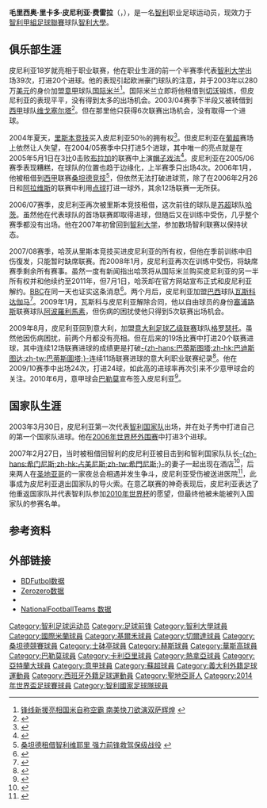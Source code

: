 {{noteta
|G1=足球
|G2=苏超
|G3=西甲
|G4=意甲
|G5=葡超
|G6=巴甲
|G7=uefa
|G8=南美球會
|1=zh-hans:毛里西奥·皮尼利亚;zh-hk:馬雷斯奧·賓利拿;zh-tw:毛里西奧·皮尼利亞;
|2=zh-hans:毛里西奥;zh-hk:馬雷斯奧;zh-tw:毛里西奧;
|3=zh-hans:皮尼利亚;zh-hk:賓利拿;zh-tw:皮尼利亞;
|4=zh-hans:里卡多;zh-hk:列卡度;zh-tw:里卡多;
|5=zh-hans:利马索尔太阳神;zh-hk:阿波羅利馬素;zh-tw:阿波羅利馬素;
}}
{{spanish name 2|皮尼利亚|费雷拉}}
{{Infobox football biography
 | name = 毛里西奥·皮尼利亚<br />Mauricio Pinilla
 | image = 
 | image_size = 
 | caption = 
 | fullname = Mauricio Ricardo Pinilla Ferrera
 | birth_date = {{birth date and age|1984|2|4|df=y}}
 | birth_place = [[智利|智利]][[圣地亚哥_(智利)|圣地亚哥]]
 | height = {{height|m=1.87}}<ref>{{cite news|url=http://www.atalanta.it/site/team-staff/team/pinilla-mauricio.htm|title=Squadra – Mauricio Pinilla|trans_title=Squad – Mauricio Pinilla|publisher=Atalanta B.C|language=it|accessdate=14 November 2015|deadurl=yes|archiveurl=https://web.archive.org/web/20151117020235/http://www.atalanta.it/site/team-staff/team/pinilla-mauricio.htm|archivedate=2015年11月17日}}</ref>
 | position = [[前锋_(足球)|前锋]]
 | currentclub = [[智利大學足球會|智利大學]]
 | clubnumber = 9
 | youthyears1 = | youthclubs1 = [[智利大學足球會|智利大學]]
 | years1 = 2002–2003 | clubs1 = [[智利大学足球俱乐部|智利大学]] | caps1 = 39 | goals1 = 20
 | years2 = 2003–2004 | clubs2 =[[国际米兰足球俱乐部|国际米兰]]  | caps2 = 0 | goals2 = 0
 | years3 = 2003–2004 | clubs3 = →[[切沃足球俱乐部|切沃]] (外借) | caps3 = 6 | goals3 =  0
 | years4 = 2004 | clubs4 = → [[皇家維戈塞爾塔俱樂部|切爾達]] (外借) | caps4 = 6 | goals4 = 0
 | years5 = 2004–2007 | clubs5 = [[里斯本竞技|里斯本竞技]] | caps5 = 20 | goals5 = 5
 | years6 = 2006 | clubs6 = → [[桑坦德竞技|桑坦德竞技]] (外借) | caps6 = 13 |  goals6 = 1
 | years7 = 2006–2007 | clubs7 = →[[哈茨足球俱乐部|哈茨]] (外借) | caps7 = 3 | goals7 = 2
 | years8 = 2007 | clubs8 = →  [[智利大学足球俱乐部|智利大学]] (外借) | caps8 = 4 | goals8 = 2
 | years9 = 2007–2008 | clubs9 =  [[哈茨足球俱乐部|哈茨]] | caps9 = 2 | goals9 = 0
 | years10 = 2008 | clubs10 = [[華斯高足球會|瓦斯科达伽马]]  | caps10 = 3 | goals10 = 0
 | years11 = 2009 | clubs11 = [[阿波羅利馬素|阿波羅利馬素]] | caps11 = 5 | goals11 =  2
 | years12 = 2009–2010 | clubs12 = [[格罗瑟托足球俱乐部|格罗瑟托]] | caps12 = 24 | goals12 = 24
 | years13 = 2010–2012 | clubs13 = [[巴勒莫足球俱樂部|巴勒莫]] | caps13 = 35 | goal
 | years14 = 2012 | clubs14 = → [[卡利亞里足球會|卡利亞里]] (外借) | caps14 = 14 | goals14 =  8
 | years15 = 2012–2014 | clubs15 = [[卡利亞里足球會|卡利亞里]] | caps15 = 49 | goals15 = 14 
 | years16 = 2014–2015 | clubs16 = [[熱拿亞木球及足球會|熱拿亞]] | caps16 = 12 | goals16 = 3
 | years17 = 2015 | clubs17 = →  [[阿特蘭大足球俱樂部|阿特蘭大]] (外借) | caps17 = 14 | goals17 = 6
 | years18 = 2015– | clubs18 =  [[阿特蘭大足球俱樂部|阿特蘭大]] | caps18 = 24 | goals18 = 6
 | years19 = 2017 | clubs19 = [[熱拿亞足球會|熱拿亞]] | caps19 = 12 | goals19 = 0
 | years20 = 2017– | clubs20=  [[智利大學足球會|智利大學]] | caps20 = 1 | goals20 = 0
 | nationalyears1 = 2001 | nationalteam1 = {{tsl|en|Chile national under-17 football team||智利 U17}} | nationalcaps1 = 3 | nationalgoals1 = 5
 | nationalyears2 = 2003 | nationalteam2 = {{tsl|en|Chile national under-20 football team||智利 U20}} | nationalcaps2 = 3 | nationalgoals2 = 1
| nationalyears3 = 2003– | nationalteam3 = [[智利國家足球隊|智利]] | nationalcaps3 = 45 | nationalgoals3 = 8
| club-update =  4 August 2017
| nationalteam-update = 7 September 2016
| medaltemplates = {{MedalCountry|{{CHI}}}}
{{Medal|W|[[美洲盃足球賽|美洲盃]]|[[2015年美洲盃足球賽|2015]]}}
{{Medal|W|[[百年美洲盃|百年美洲盃]]|[[百年美洲盃|2016]]}}
}}

'''毛里西奥·里卡多·皮尼利亚·费雷拉'''（{{lang-es|'''Mauricio Ricardo Pinilla Ferrera'''}}，{{bd|1984年|2月4日|||P}}），是一名[[智利|智利]]职业足球运动员，现效力于[[智利甲組足球聯賽|智利甲組足球聯賽]]球队[[智利大學足球會|智利大學]]。

== 俱乐部生涯 ==
皮尼利亚18岁就亮相于职业联赛，他在职业生涯的前一个半赛季代表[[智利大学足球俱乐部|智利大学]]出场39次，打进20个进球。他的表现引起欧洲豪门球队的注意，并于2003年以280万[[美元|美元]]的身价加盟[[意甲|意甲]]球队[[国际米兰足球俱乐部|国际米兰]]<ref>[http://edu.beelink.com.cn/20030714/1388193.shtml 锋线新援亮相国米自称空霸 南美快刀欲演双萨辉煌] {{webarchive|url=https://archive.is/20120708201105/http://edu.beelink.com.cn/20030714/1388193.shtml |date=2012-07-08 }}</ref>。国际米兰立即将他租借到[[切沃足球俱乐部|切沃]]锻炼，但皮尼利亚的表现平平，没有得到太多的出场机会。2003/04赛季下半段又被转借到[[西甲|西甲]]球队[[维戈塞尔塔足球俱乐部|维戈塞尔塔]]<ref>{{Cite web |url=http://www.uefa.com/competitions/ucl/news/kind=1/newsid=138285.html |title=Pinilla boosts Celta options |accessdate=2010-03-16 |archive-date=2009-06-15 |archive-url=https://web.archive.org/web/20090615062216/http://www.uefa.com/competitions/ucl/news/kind=1/newsid=138285.html |dead-url=no }}</ref>。但在那里他只获得6次联赛出场机会，没有取得一个进球。

2004年夏天，[[里斯本竞技|里斯本竞技]]买入皮尼利亚50％的拥有权<ref>{{Cite web |url=http://www.uefa.com/competitions/uefacup/news/kind=1/newsid=209525.html |title=Sporting swoop for Pinilla |accessdate=2010-03-16 |archive-date=2009-06-15 |archive-url=https://web.archive.org/web/20090615062221/http://www.uefa.com/competitions/uefacup/news/kind=1/newsid=209525.html |dead-url=no }}</ref>。但皮尼利亚在[[葡超|葡超]]赛场上依然让人失望，在2004/05赛季中只打进5个进球，其中唯一的亮点就是在2005年5月1日在3比0击败[[布拉加体育会|布拉加]]的联赛中上演[[帽子戏法|帽子戏法]]<ref>{{Cite web |url=http://www.uefa.com/footballeurope/news/kind=16/newsid=299413.html |title=Pinilla keeps pressure on Benfica |accessdate=2010-03-16 |archive-date=2009-06-15 |archive-url=https://web.archive.org/web/20090615062541/http://www.uefa.com/footballeurope/news/kind=16/newsid=299413.html |dead-url=no }}</ref>。皮尼利亚在2005/06赛季表现糟糕，在球队的位置也趋于边缘化，上半赛季只出场4次。2006年1月，他被租借到[[西甲|西甲]]联赛[[桑坦德竞技|桑坦德竞技]]<ref>[http://news.sportscn.com/c/1068/1068640.htm 桑坦德租借智利维耶里 强力前锋救驾保级战役] {{webarchive|url=https://web.archive.org/web/20070818170808/http://news.sportscn.com/c/1068/1068640.htm |date=2007-08-18 }}</ref>，但依然无法打破进球荒，除了在2006年2月26日和[[阿拉维斯竞技|阿拉维斯]]的联赛中利用[[点球|点球]]打进一球外，其余12场联赛一无所获。

2006/07赛季，皮尼利亚再次被里斯本竞技租借，这次前往的球队是[[苏超|苏超]]球队[[哈茨足球俱乐部|哈茨]]。虽然他在代表球队的首场联赛即取得进球，但随后又在训练中受伤，几乎整个赛季都没有出场。他在2007年初曾回到[[智利大学足球俱乐部|智利大学]]，参加数场智利联赛以保持状态。

2007/08赛季，哈茨从里斯本竞技买进皮尼利亚的所有权，但他在季前训练中旧伤復发，只能暂时缺席联赛。而2008年1月，皮尼利亚再次在训练中受伤，将缺席赛季剩余所有赛事。虽然一度有新闻指出哈茨将从国际米兰购买皮尼利亚的另一半所有权并和他续约至2011年，但7月1日，哈茨却在官方网站宣布正式和皮尼利亚解约。[[英国广播公司|BBC]]在同一天也证实这条消息<ref>{{cite web|url=http://news.bbc.co.uk/sport1/hi/football/teams/h/heart_of_midlothian/7483064.stm|title=Hearts release frontman Pinilla|publisher=BBC Sport|date=1 July 2008|accessdate=2 July 2008|archive-date=2009-02-03|archive-url=https://web.archive.org/web/20090203095814/http://news.bbc.co.uk/sport1/hi/football/teams/h/heart_of_midlothian/7483064.stm|dead-url=no}}</ref>。两个月后，皮尼利亚加盟[[巴西|巴西]]球队[[華斯高足球會|瓦斯科达伽马]]<ref>{{cite web|url=http://esporte.uol.com.br/futebol/ultimas/2008/09/14/ult59u170807.jhtm|title=Vasco signs strikers Pinilla and Marcelo Brás|publisher=UOL Esporte|date=14 September 2008|accessdate=2010-03-16|archive-date=2011-05-23|archive-url=https://web.archive.org/web/20110523130227/http://esporte.uol.com.br/futebol/ultimas/2008/09/14/ult59u170807.jhtm|dead-url=no}}</ref>。2009年1月，瓦斯科与皮尼利亚解除合同，他以自由球员的身份[[塞浦路斯|塞浦路斯]]联赛球队[[阿波羅利馬素|阿波羅利馬素]]，但伤病的困扰使他只得到5次联赛出场机会。

2009年8月，皮尼利亚回到意大利，加盟[[意大利足球乙级联赛|意大利足球乙级联赛]]球队[[格罗瑟托足球俱乐部|格罗瑟托]]。虽然他因伤病困扰，前两个月都没有亮相。但在后来的19场比赛中打进20个联赛进球，其中连续12场联赛进球的成绩更是打破[[加布里埃尔·巴蒂斯图塔|-{zh-hans:巴蒂斯图塔;zh-hk:巴迪斯图达;zh-tw:巴蒂斯圖塔;}-]]连续11场联赛进球的意大利职业联赛纪录<ref>{{Cite web |url=http://www.goal.com/es-la/news/703/italia/2010/03/06/1820789/italia-pinilla-implacable-bate-r%C3%A9cord-de-batistuta-y-le-da |title=Italia: Pinilla implacable, bate récord de Batistuta y le da triunfo al Grosseto (2-3) |accessdate=2010-03-16 |archive-date=2010-03-09 |archive-url=https://web.archive.org/web/20100309172703/http://www.goal.com/es-la/news/703/italia/2010/03/06/1820789/italia-pinilla-implacable-bate-r%C3%A9cord-de-batistuta-y-le-da |dead-url=no }}</ref>。他在2009/10赛季中出场24次，打进24球，如此高的进球率再次引来不少意甲球会的关注。2010年6月，意甲球会[[巴勒莫足球俱樂部|巴勒莫]]宣布签入皮尼利亚<ref name="pinilla_palermo">{{cite news|url=http://www.ilpalermocalcio.it/it/0910/news_scheda.jsp?id=20921|title=Pinilla al Palermo, Giovio al Grosseto (Pinilla to Palermo, Giovio to Grosseto)|publisher=US Città di Palermo|language=it|date=2010-06-11|accessdate=2010-06-11|archive-date=2010-06-18|archive-url=https://web.archive.org/web/20100618052856/http://www.ilpalermocalcio.it/it/0910/news_scheda.jsp?id=20921|dead-url=no}}</ref>。

== 国家队生涯 ==
2003年3月30日，皮尼利亚第一次代表[[智利国家足球队|智利国家队]]出场，并在处子秀中打进自己的第一个国家队进球。他在[[2006年世界盃外圍賽_(南美洲區)|2006年世界杯外围赛]]中打进3个进球。 

2007年2月27日，当时被租借回智利的皮尼利亚被目击到和智利国家队队长[[路易士·安東尼奧·占美尼斯|-{zh-hans:希门尼斯;zh-hk:占美尼斯;zh-tw:希門尼斯;}-]]的妻子一起出现在酒店<ref>{{cite|last=Smith|first=Steve|title=Jambo striker sparks storm over 'fling' with skipper's model wife|journal=Sunday Mail|location=Glasgow|date=17 June 2007}}</ref>，后来两人在[[圣地亚哥·德·智利|圣地亚哥]]的一家夜总会相遇并发生争斗，皮尼利亚受伤被送进医院<ref>{{cite|url=http://www.dailymail.co.uk/news/worldnews/article-1213666/Blonde-presenter-axed-Berlusconis-TV-channel-performing-raunchy-routine-football-chat-show.html|title=Blonde presenter axed from Berlusconi's TV channel for performing raunchy routine on football chat show|last=Pisa|first=Nick|date=16 September 2009|journal=Daily Mail|accessdate=2010-03-16|archive-date=2010-01-16|archive-url=https://web.archive.org/web/20100116110047/http://www.dailymail.co.uk/news/worldnews/article-1213666/Blonde-presenter-axed-Berlusconis-TV-channel-performing-raunchy-routine-football-chat-show.html|dead-url=no}}</ref>，此事成为皮尼利亚退出国家队的导火索。在意乙联赛的神奇表现后，皮尼利亚表达了他重返国家队并代表智利队参加[[2010年世界杯|2010年世界杯]]的愿望，但最终他被未能被列入国家队的参赛名单。

== 参考资料 ==
{{reflist}}

== 外部链接 ==
* [http://www.bdfutbol.com/en/j/j1955.html BDFutbol数据] {{Wayback|url=http://www.bdfutbol.com/en/j/j1955.html |date=20110827184823 }}
* [http://www.zerozerofootball.com/jogador.php?id=2166&search=1 Zerozero数据]{{Dead link|date=2018年6月 |bot=InternetArchiveBot |fix-attempted=no }}
* {{soccerbase|id=36316|name=Mauricio Pinilla}}
* [http://www.national-football-teams.com/v2/player.php?id=1428 NationalFootballTeams 数据] {{Wayback|url=http://www.national-football-teams.com/v2/player.php?id=1428 |date=20120308055402 }}

{{2014年世界杯足球赛智利参赛名单}}
{{2015年美洲國家盃足球賽智利參賽名單}}
{{百年美洲國家盃智利參賽名單}}

{{DEFAULTSORT:Pinilla, Mauricio}}
[[Category:智利足球运动员|Category:智利足球运动员]]
[[Category:足球前锋|Category:足球前锋]]
[[Category:智利大學球員|Category:智利大學球員]]
[[Category:國際米蘭球員|Category:國際米蘭球員]]
[[Category:基爾禾球員|Category:基爾禾球員]]
[[Category:切爾達球員|Category:切爾達球員]]
[[Category:桑坦德競賽球員|Category:桑坦德競賽球員]]
[[Category:士砵亭球員|Category:士砵亭球員]]
[[Category:赫斯球員|Category:赫斯球員]]
[[Category:華斯高球員|Category:華斯高球員]]
[[Category:巴勒莫球員|Category:巴勒莫球員]]
[[Category:卡利亞里球員|Category:卡利亞里球員]]
[[Category:熱拿亞球員|Category:熱拿亞球員]]
[[Category:亞特蘭大球員|Category:亞特蘭大球員]]
[[Category:意甲球員|Category:意甲球員]]
[[Category:蘇超球員|Category:蘇超球員]]
[[Category:義大利外籍足球運動員|Category:義大利外籍足球運動員]]
[[Category:西班牙外籍足球運動員|Category:西班牙外籍足球運動員]]
[[Category:聖地亞哥人|Category:聖地亞哥人]]
[[Category:2014年世界盃足球賽球員|Category:2014年世界盃足球賽球員]]
[[Category:智利國家足球隊球員|Category:智利國家足球隊球員]]